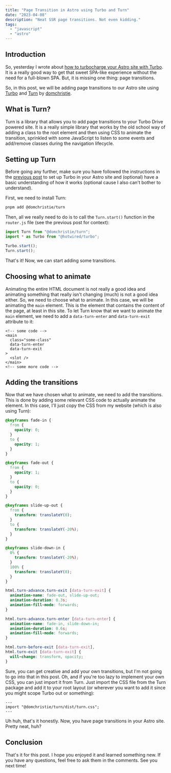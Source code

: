 ```yaml
---
title: "Page Transition in Astro using Turbo and Turn"
date: "2023-04-08"
description: "Neat SSR page transitions. Not even kidding."
tags:
  - "javascript"
  - "astro"
---
```


## Introduction

So, yesterday I wrote about [how to turbocharge your Astro site with Turbo](/posts/turbocharge-astro). It is a really
good way to get that sweet SPA-like experience without the need for a full-blown SPA. But, it is missing one thing: page transitions.

So, in this post, we will be adding page transitions to our Astro site using [Turbo](https://turbo.hotwired.dev/) and [Turn](https://github.com/domchristie/turn)
by [domchristie](https://github.com/domchristie).

## What is Turn?

Turn is a library that allows you to add page transitions to your Turbo Drive powered site. It is a really simple library that
works by the old school way of adding a class to the root element and then using CSS to animate the transition, sprinkled with
some JavaScript to listen to some events and add/remove classes during the navigation lifecycle.

## Setting up Turn

Before going any further, make sure you have followed the instructions in the [previous post](/posts/turbocharge-astro) to set up
Turbo in your Astro site and (optional) have a basic understanding of how it works (optional cause I also can't bother to understand).

First, we need to install Turn:

```bash
pnpm add @domchristie/turn
```

Then, all we really need to do is to call the `Turn.start()` function in the `router.js` file (see the previous post for context):

```js
import Turn from "@domchristie/turn";
import * as Turbo from "@hotwired/turbo";

Turbo.start();
Turn.start();
```

That's it! Now, we can start adding some transitions.

## Choosing what to animate

Animating the entire HTML document is not really a good idea and animating something that really isn't changing (much) is not a
good idea either. So, we need to choose what to animate. In this case, we will be animating the `main` element. This is the
element that contains the content of the page, at least in this site. To let Turn know that we want to animate the `main`
element, we need to add a `data-turn-enter` and `data-turn-exit` attribute to it:

```astro
<!-- some code -->
<main
  class="some-class"
  data-turn-enter
  data-turn-exit
>
  <slot />
</main>
<!-- some more code -->
```

## Adding the transitions

Now that we have chosen what to animate, we need to add the transitions. This is done by adding some relevant CSS code to actually
animate the element. In this case, I'll just copy the CSS from my website (which is also using Turn):

```css
@keyframes fade-in {
  from {
    opacity: 0;
  }
  to {
    opacity: 1;
  }
}

@keyframes fade-out {
  from {
    opacity: 1;
  }
  to {
    opacity: 0;
  }
}

@keyframes slide-up-out {
  from {
    transform: translateY(0);
  }
  to {
    transform: translateY(-20%);
  }
}

@keyframes slide-down-in {
  0% {
    transform: translateY(-20%);
  }
  100% {
    transform: translateY(0);
  }
}

html.turn-advance.turn-exit [data-turn-exit] {
  animation-name: fade-out, slide-up-out;
  animation-duration: 0.3s;
  animation-fill-mode: forwards;
}

html.turn-advance.turn-enter [data-turn-enter] {
  animation-name: fade-in, slide-down-in;
  animation-duration: 0.6s;
  animation-fill-mode: forwards;
}

html.turn-before-exit [data-turn-exit],
html.turn-exit [data-turn-exit] {
  will-change: transform, opacity;
}
```

Sure, you can get creative and add your own transitions, but I'm not going to go into that in this post.
Oh, and if you're too lazy to implement your own CSS, you can just import it from Turn. Just import the CSS file from the
Turn package and add it to your root layout (or wherever you want to add it since you might scope Turbo out or something):

```astro
---
import "@domchristie/turn/dist/turn.css";
---
```

Uh huh, that's it honestly. Now, you have page transitions in your Astro site. Pretty neat, huh?

## Conclusion

That's it for this post. I hope you enjoyed it and learned something new. If you have any questions, feel free to ask them
in the comments. See you next time!

